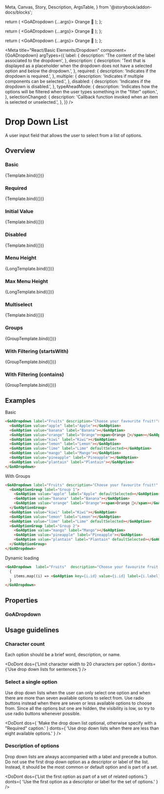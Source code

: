 <!--- This is your Story template function, shown here in React -->

  Meta,
  Canvas,
  Story,
  Description,
  ArgsTable,
} from '@storybook/addon-docs/blocks';

  return (
    <GoADropdown {...args}>
      <GoAOption value="apple" label="Apple"></GoAOption>
      <GoAOption value="banana" label="Banana"></GoAOption>
      <GoAOption value="orange" label="Orange">
        <span>Orange 🍊</span>
      </GoAOption>
      <GoAOption value="kiwi" label="Kiwi"></GoAOption>
      <GoAOption value="lemon" label="Lemon"></GoAOption>
    </GoADropdown>
  );
};

  return (
    <GoADropdown {...args}>
      <GoAOption value="apple" label="Apple"></GoAOption>
      <GoAOption value="banana" label="Banana"></GoAOption>
      <GoAOption value="orange" label="Orange">
        <span>Orange 🍊</span>
      </GoAOption>
      <GoAOption value="kiwi" label="Kiwi"></GoAOption>
      <GoAOption value="lemon" label="Lemon"></GoAOption>
      <GoAOption value="lime" label="Lime"></GoAOption>
      <GoAOption value="mango" label="Mango"></GoAOption>
      <GoAOption value="pineapple" label="Pineapple"></GoAOption>
      <GoAOption value="plantain" label="Plantain"></GoAOption>
      <GoAOption value="kiwi" label="Kiwi"></GoAOption>
      <GoAOption value="lemon" label="Lemon"></GoAOption>
      <GoAOption value="lime" label="Lime"></GoAOption>
      <GoAOption value="mango" label="Mango"></GoAOption>
      <GoAOption value="pineapple" label="Pineapple"></GoAOption>
      <GoAOption value="plantain" label="Plantain"></GoAOption>
      <GoAOption value="kiwi" label="Kiwi"></GoAOption>
      <GoAOption value="lemon" label="Lemon"></GoAOption>
      <GoAOption value="lime" label="Lime"></GoAOption>
      <GoAOption value="mango" label="Mango"></GoAOption>
      <GoAOption value="pineapple" label="Pineapple"></GoAOption>
      <GoAOption value="plantain" label="Plantain"></GoAOption>
    </GoADropdown>
  );
};

  return (
    <GoADropdown {...args}>
      <GoAOptionGroup label="Group 1">
        <GoAOption value="apple" label="Apple" defaultSelected></GoAOption>
        <GoAOption value="banana" label="Banana"></GoAOption>
        <GoAOption value="orange" label="Orange">
          <span>Orange 🍊</span>
        </GoAOption>
      </GoAOptionGroup>
      <GoAOption value="kiwi" label="Kiwi"></GoAOption>
      <GoAOption value="lemon" label="Lemon"></GoAOption>
      <GoAOption value="lime" label="Lime"></GoAOption>
      <GoAOptionGroup label="Group 2">
        <GoAOption value="mango" label="Mango"></GoAOption>
        <GoAOption value="pineapple" label="Pineapple"></GoAOption>
        <GoAOption value="plantain" label="Plantain"></GoAOption>
      </GoAOptionGroup>
    </GoADropdown>
  );
};

<Meta
  title="React/Basic Elements/Dropdown"
  component={GoADropdown}
  argTypes={{
    label: {
      description: 'The content of the label associated to the dropdown',
    },
    description: {
      description:
        'Text that is displayed as a placeholder when the dropdown does not have a selected option and below the dropdown.',
    },
    required: {
      description: 'Indicates if the dropdown is required.',
    },
    multiple: {
      description: 'Indicates if multiple components can be selected.',
    },
    disabled: {
      description: 'Indicates if the dropdown is disabled.',
    },
    typeAheadMode: {
      description:
        'Indicates how the options will be filtered when the user types something in the "filter" option.',
    },
    selectionChanged: {
      description:
        'Callback function invoked when an item is selected or unselected.',
    },
  }}
/>

# Drop Down List

A user input field that allows the user to select from a list of options.

## Overview

### Basic

<Canvas>
  <Story
    name="Basic"
    height="400px"
    args={{
      label: 'Fruits',
      description: 'Choose your favourite fruit!',
      style: { width: '300px' },
    }}
  >
    {Template.bind({})}
  </Story>
</Canvas>

### Required

<Canvas>
  <Story
    name="Required"
    height="400px"
    args={{
      label: 'Fruits',
      description: 'Choose your favourite fruit!',
      style: { width: '300px' },
      required: true,
    }}
  >
    {Template.bind({})}
  </Story>
</Canvas>

### Initial Value

<Canvas>
  <Story
    name="Initial Value"
    args={{
      label: 'Fruits',
      description: 'Kiwi should be pre-selected',
      style: { width: '300px' },
      value: 'kiwi'
    }}
  >
    {Template.bind({})}
  </Story>
</Canvas>

### Disabled

<Canvas>
  <Story
    name="Disabled"
    height="400px"
    args={{
      label: 'Fruits',
      description: 'Choose your favourite fruit!',
      style: { width: '300px' },
      required: true,
      disabled: true,
    }}
  >
    {Template.bind({})}
  </Story>
</Canvas>

### Menu Height

<Canvas>
  <Story
    name="Menu Height"
    args={{
      label: 'Fruits',
      description: 'Choose your favourite fruit!',
      style: { width: '300px' },
    }}
  >
    {LongTemplate.bind({})}
  </Story>
</Canvas>


### Max Menu Height

<Canvas>
  <Story
    name="Max Menu Height"
    args={{
      label: 'Fruits',
      description: 'Choose your favourite fruit!',
      menuHeight: 200,
      style: { width: '300px' },
    }}
  >
    {LongTemplate.bind({})}
  </Story>
</Canvas>

### Multiselect

<Canvas>
  <Story
    name="Multiselect"
    height="400px"
    args={{
      label: 'Fruits',
      description: 'Choose your favourite fruits!',
      style: { width: '300px' },
      multiple: true
    }}
  >
    {Template.bind({})}
  </Story>
</Canvas>

### Groups

<Canvas>
  <Story
    name="Groups"
    height="400px"
    args={{
      label: 'Fruits',
      description: 'Choose your favourite fruits!',
      style: { width: '300px' },
      multiple: false
    }}
  >
    {GroupTemplate.bind({})}
  </Story>
</Canvas>

### With Filtering (startsWith)

<Canvas>
  <Story name="With Filtering (startsWith)" height="400px"
    args={{
      label: 'Fruits',
      description: 'Choose your favourite fruits!',
      style: { width: '300px' },
      multiple: false,
      typeAheadMode: 'startsWith'
    }}
  >
    {GroupTemplate.bind({})}
  </Story>
</Canvas>

### With Filtering (contains)

<Canvas>
  <Story name="With Filtering (contains)" height="400px"
    args={{
      label: 'Fruits',
      description: 'Choose your favourite fruits!',
      style: { width: '300px' },
      multiple: false,
      typeAheadMode: 'contains'
    }}
  >
    {GroupTemplate.bind({})}
  </Story>
</Canvas>

## Examples

Basic

```html
<GoADropdown label="Fruits" description="Choose your favourite fruit!">
  <GoAOption value="apple" label="Apple"></GoAOption>
  <GoAOption value="banana" label="Banana"></GoAOption>
  <GoAOption value="orange" label="Orange"><span>Orange 🍊</span></GoAOption>
  <GoAOption value="kiwi" label="Kiwi"></GoAOption>
  <GoAOption value="lemon" label="Lemon"></GoAOption>
  <GoAOption value="lime" label="Lime" defaultSelected></GoAOption>
  <GoAOption value="mango" label="Mango"></GoAOption>
  <GoAOption value="pineapple" label="Pineapple"></GoAOption>
  <GoAOption value="plantain" label="Plantain"></GoAOption>
</GoADropdown>
```

With Groups

```html
<GoADropdown label="Fruits" description="Choose your favourite fruit!" multiple="true">
  <GoAOptionGroup label="Group 1">
    <GoAOption value="apple" label="Apple" defaultSelected></GoAOption>
    <GoAOption value="banana" label="Banana"></GoAOption>
    <GoAOption value="orange" label="Orange"><span>Orange 🍊</span></GoAOption>
  </GoAOptionGroup>
  <GoAOption value="kiwi" label="Kiwi"></GoAOption>
  <GoAOption value="lemon" label="Lemon"></GoAOption>
  <GoAOption value="lime" label="Lime" defaultSelected></GoAOption>
  <GoAOptionGroup label="Group 2">
    <GoAOption value="mango" label="Mango"></GoAOption>
    <GoAOption value="pineapple" label="Pineapple"></GoAOption>
    <GoAOption value="plantain" label="Plantain" defaultSelected></GoAOption>
  </GoAOptionGroup>
</GoADropdown>
```

Dynamic loading

```html
<GoADropdown  label="Fruits"  description="Choose your favourite fruit!"  multiple="false"  typeAheadMode="none">
  {
    items.map((i) => <GoAOption key={i.id} value={i.id} label={i.label} />)
  }
</GoADropdown>
```

## Properties

### GoADropdown

<Description of={GoADropdown} />
<ArgsTable of={GoADropdown} />

## Usage guidelines

### Character count

Each option should be a brief word, description, or name.

<DoDont
  dos={'Limit character width to 20 characters per option.'}
  donts={'Use drop down lists for sentences.'}
/>

### Select a single option

Use drop down lists when the user can only select one option and when there are more than
seven available options to select from. Use radio buttons instead when there are seven or
less available options to choose from. Since all the options but one are hidden, the visibility
is low, so try to use radio buttons whenever possible.

<DoDont
  dos={
    'Make the drop down list optional, otherwise specify with a "Required" caption.'
  }
  donts={
    'Use drop down lists when there are less than eight available options.'
  }
/>

### Description of options

Drop down lists are always accompanied with a label and precede a button. Do not use the first
drop down option as a descriptor or label of the list. Instead, it should be the most common or
default option and is part of a set.

<DoDont
  dos={'List the first option as part of a set of related options.'}
  donts={
    'Use the first option as a descriptor or label for the set of options.'
  }
/>
